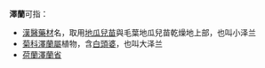 '''澤蘭'''可指：
* [[漢醫|漢醫]][[澤蘭_(藥材)|藥材]]名，取用[[地瓜兒苗|地瓜兒苗]]與毛葉地瓜兒苗乾燥地上部，也叫小泽兰
* [[菊科|菊科]][[澤蘭屬|澤蘭屬]]植物，含[[白頭婆|白頭婆]]，也叫大泽兰
* [[荷蘭|荷蘭]][[澤蘭省|澤蘭省]]

{{disambig}}